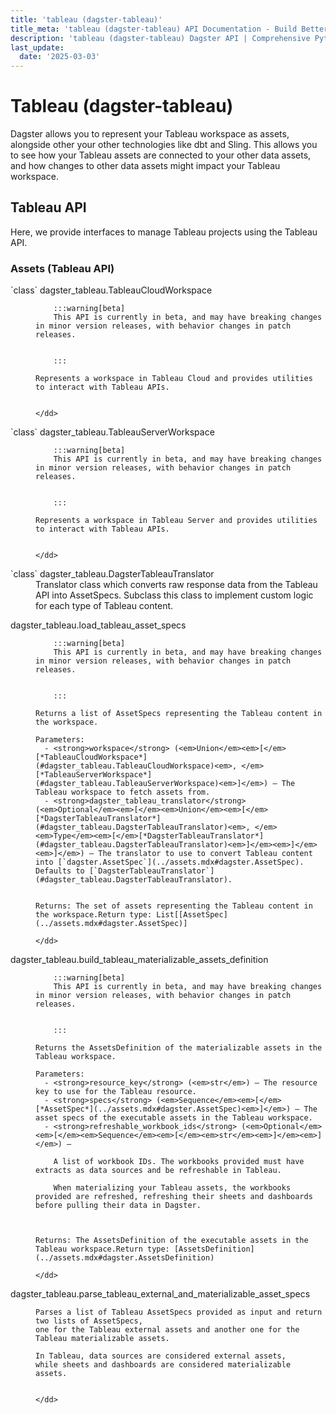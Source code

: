 ```yaml
---
title: 'tableau (dagster-tableau)'
title_meta: 'tableau (dagster-tableau) API Documentation - Build Better Data Pipelines | Python Reference Documentation for Dagster'
description: 'tableau (dagster-tableau) Dagster API | Comprehensive Python API documentation for Dagster, the data orchestration platform. Learn how to build, test, and maintain data pipelines with our detailed guides and examples.'
last_update:
  date: '2025-03-03'
---
```


<div class="section" id="tableau-dagster-tableau">


# Tableau (dagster-tableau)

Dagster allows you to represent your Tableau workspace as assets, alongside other your other
technologies like dbt and Sling. This allows you to see how your Tableau assets are connected to
your other data assets, and how changes to other data assets might impact your Tableau workspace.

<div class="section" id="tableau-api">


## Tableau API

Here, we provide interfaces to manage Tableau projects using the Tableau API.

<div class="section" id="assets-tableau-api">

### Assets (Tableau API)

<dl>
    <dt><Link id='dagster_tableau.TableauCloudWorkspace'>`class` dagster_tableau.TableauCloudWorkspace</Link></dt>
    <dd>

        :::warning[beta]
        This API is currently in beta, and may have breaking changes in minor version releases, with behavior changes in patch releases.


        :::

    Represents a workspace in Tableau Cloud and provides utilities
    to interact with Tableau APIs.


    </dd>

</dl>
<dl>
    <dt><Link id='dagster_tableau.TableauServerWorkspace'>`class` dagster_tableau.TableauServerWorkspace</Link></dt>
    <dd>

        :::warning[beta]
        This API is currently in beta, and may have breaking changes in minor version releases, with behavior changes in patch releases.


        :::

    Represents a workspace in Tableau Server and provides utilities
    to interact with Tableau APIs.


    </dd>

</dl>
<dl>
    <dt><Link id='dagster_tableau.DagsterTableauTranslator'>`class` dagster_tableau.DagsterTableauTranslator</Link></dt>
    <dd>
    Translator class which converts raw response data from the Tableau API into AssetSpecs.
    Subclass this class to implement custom logic for each type of Tableau content.
    </dd>

</dl>
<dl>
    <dt><Link id='dagster_tableau.load_tableau_asset_specs'>dagster_tableau.load_tableau_asset_specs</Link></dt>
    <dd>

        :::warning[beta]
        This API is currently in beta, and may have breaking changes in minor version releases, with behavior changes in patch releases.


        :::

    Returns a list of AssetSpecs representing the Tableau content in the workspace.

    Parameters: 
      - <strong>workspace</strong> (<em>Union</em><em>[</em>[*TableauCloudWorkspace*](#dagster_tableau.TableauCloudWorkspace)<em>, </em>[*TableauServerWorkspace*](#dagster_tableau.TableauServerWorkspace)<em>]</em>) – The Tableau workspace to fetch assets from.
      - <strong>dagster_tableau_translator</strong> (<em>Optional</em><em>[</em><em>Union</em><em>[</em>[*DagsterTableauTranslator*](#dagster_tableau.DagsterTableauTranslator)<em>, </em><em>Type</em><em>[</em>[*DagsterTableauTranslator*](#dagster_tableau.DagsterTableauTranslator)<em>]</em><em>]</em><em>]</em>) – The translator to use to convert Tableau content into [`dagster.AssetSpec`](../assets.mdx#dagster.AssetSpec). Defaults to [`DagsterTableauTranslator`](#dagster_tableau.DagsterTableauTranslator).


    Returns: The set of assets representing the Tableau content in the workspace.Return type: List[[AssetSpec](../assets.mdx#dagster.AssetSpec)]

    </dd>

</dl>
<dl>
    <dt><Link id='dagster_tableau.build_tableau_materializable_assets_definition'>dagster_tableau.build_tableau_materializable_assets_definition</Link></dt>
    <dd>

        :::warning[beta]
        This API is currently in beta, and may have breaking changes in minor version releases, with behavior changes in patch releases.


        :::

    Returns the AssetsDefinition of the materializable assets in the Tableau workspace.

    Parameters: 
      - <strong>resource_key</strong> (<em>str</em>) – The resource key to use for the Tableau resource.
      - <strong>specs</strong> (<em>Sequence</em><em>[</em>[*AssetSpec*](../assets.mdx#dagster.AssetSpec)<em>]</em>) – The asset specs of the executable assets in the Tableau workspace.
      - <strong>refreshable_workbook_ids</strong> (<em>Optional</em><em>[</em><em>Sequence</em><em>[</em><em>str</em><em>]</em><em>]</em>) – 

        A list of workbook IDs. The workbooks provided must have extracts as data sources and be refreshable in Tableau.

        When materializing your Tableau assets, the workbooks provided are refreshed, refreshing their sheets and dashboards before pulling their data in Dagster.



    Returns: The AssetsDefinition of the executable assets in the Tableau workspace.Return type: [AssetsDefinition](../assets.mdx#dagster.AssetsDefinition)

    </dd>

</dl>
<dl>
    <dt><Link id='dagster_tableau.parse_tableau_external_and_materializable_asset_specs'>dagster_tableau.parse_tableau_external_and_materializable_asset_specs</Link></dt>
    <dd>

    Parses a list of Tableau AssetSpecs provided as input and return two lists of AssetSpecs,
    one for the Tableau external assets and another one for the Tableau materializable assets.

    In Tableau, data sources are considered external assets,
    while sheets and dashboards are considered materializable assets.


    </dd>

</dl>
</div></div></div>
